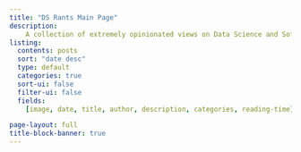 ```yaml
---
title: "DS Rants Main Page"
description:
    A collection of extremely opinionated views on Data Science and Software Engineering.
listing:
  contents: posts
  sort: "date desc"
  type: default
  categories: true
  sort-ui: false
  filter-ui: false
  fields:
    [image, date, title, author, description, categories, reading-time]

page-layout: full
title-block-banner: true
---
```

